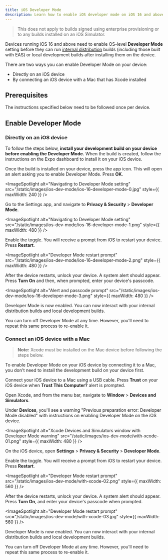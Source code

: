```yaml
---
title: iOS Developer Mode
description: Learn how to enable iOS developer mode on iOS 16 and above to run internal distribution builds and local development builds.
---
```



> This does not apply to builds signed using enterprise provisioning or to any builds installed on an iOS Simulator.

Devices running iOS 16 and above need to enable OS-level **Developer Mode** setting before they can run [internal distribution](/build/internal-distribution) builds (including those built with EAS) or local development builds after installing them on the device.

There are two ways you can enable Developer Mode on your device:

- Directly on an iOS device
- By connecting an iOS device with a Mac that has Xcode installed

## Prerequisites

The instructions specified below need to be followed once per device.

## Enable Developer Mode

### Directly on an iOS device

To follow the steps below, **install your development build on your device before enabling the Developer Mode.** When the build is created, follow the instructions on the Expo dashboard to install it on your iOS device.

<Step label="1">

Once the build is installed on your device, press the app icon. This will open an alert asking you to enable Developer Mode. Press **OK**.

<ImageSpotlight
  alt="Navigating to Developer Mode setting"
  src="/static/images/ios-dev-mode/ios-16-developer-mode-0.jpg"
  style={{ maxWidth: 240 }}
/>

</Step>

<Step label="2">

Go to the Settings app, and navigate to **Privacy & Security** > **Developer Mode**.

<ImageSpotlight
  alt="Navigating to Developer Mode setting"
  src="/static/images/ios-dev-mode/ios-16-developer-mode-1.png"
  style={{ maxWidth: 480 }}
/>

</Step>

<Step label="3">

Enable the toggle. You will receive a prompt from iOS to restart your device. Press **Restart**.

<ImageSpotlight
  alt="Developer Mode restart prompt"
  src="/static/images/ios-dev-mode/ios-16-developer-mode-2.png"
  style={{ maxWidth: 480 }}
/>

</Step>

<Step label="4">

After the device restarts, unlock your device. A system alert should appear. Press **Turn On** and then, when prompted, enter your device's passcode.

<ImageSpotlight
  alt="Alert and passcode prompt"
  src="/static/images/ios-dev-mode/ios-16-developer-mode-3.png"
  style={{ maxWidth: 480 }}
/>

</Step>

Developer Mode is now enabled. You can now interact with your internal distribution builds and local development builds.

You can turn off Developer Mode at any time. However, you'll need to repeat this same process to re-enable it.

### Connect an iOS device with a Mac

> **Note:** Xcode must be installed on the Mac device before following the steps below.

To enable Developer Mode on your iOS device by connecting it to a Mac, you don't need to install the development build on your device first.

<Step label="1">

Connect your iOS device to a Mac using a USB cable. Press **Trust** on your iOS device when **Trust This Computer?** alert is prompted.

</Step>

<Step label="2">

Open Xcode, and from the menu bar, navigate to **Window** > **Devices and Simulators**.

Under **Devices**, you'll see a warning "Previous preparation error: Developer Mode disabled" with instructions on enabling Developer Mode on the iOS device.

<ImageSpotlight
  alt="Xcode Devices and Simulators window with Developer Mode warning"
  src="/static/images/ios-dev-mode/with-xcode-01.png"
  style={{ maxWidth: 480 }}
/>

</Step>

<Step label="3">

On the iOS device, open **Settings** > **Privacy & Security** > **Developer Mode**.

Enable the toggle. You will receive a prompt from iOS to restart your device. Press **Restart**.

<ImageSpotlight
  alt="Developer Mode restart prompt"
  src="/static/images/ios-dev-mode/with-xcode-02.png"
  style={{ maxWidth: 560 }}
/>

</Step>

<Step label="4">

After the device restarts, unlock your device. A system alert should appear. Press **Turn On**, and enter your device's passcode when prompted.

<ImageSpotlight
  alt="Developer Mode restart prompt"
  src="/static/images/ios-dev-mode/with-xcode-03.jpg"
  style={{ maxWidth: 560 }}
/>

</Step>

Developer Mode is now enabled. You can now interact with your internal distribution builds and local development builds.

You can turn off Developer Mode at any time. However, you'll need to repeat this same process to re-enable it.

